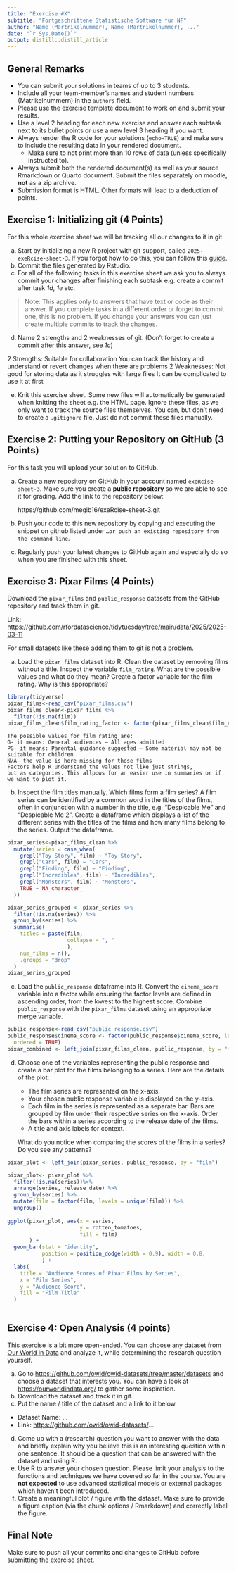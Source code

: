 ```yaml
---
title: "Exercise #X"
subtitle: "Fortgeschrittene Statistische Software für NF"
author: "Name (Martrikelnummer), Name (Martrikelnummer), ..."
date: "`r Sys.Date()`"
output: distill::distill_article
---
```


## General Remarks

-   You can submit your solutions in teams of up to 3 students.
-   Include all your team-member's names and student numbers
    (Matrikelnummern) in the `authors` field.
-   Please use the exercise template document to work on and submit your
    results.
-   Use a level 2 heading for each new exercise and answer each subtask
    next to its bullet points or use a new level 3 heading if you want.
-   Always render the R code for your solutions (`echo=TRUE`) and make
    sure to include the resulting data in your rendered document.
    -   Make sure to not print more than 10 rows of data (unless
        specifically instructed to).
-   Always submit both the rendered document(s) as well as your source
    Rmarkdown or Quarto document. Submit the files separately on moodle,
    **not** as a zip archive.
-   Submission format is HTML. Other formats will lead to a deduction of
    points.

## Exercise 1: Initializing git (4 Points)

For this whole exercise sheet we will be tracking all our changes to it
in git.

a)  Start by initializing a new R project with git support, called
    `2025-exeRcise-sheet-3`. If you forgot how to do this, you can
    follow this
    [guide](https://malikaihle.github.io/Introduction-RStudio-Git-GitHub/rstudio_project.html).
b)  Commit the files generated by Rstudio.
c)  For all of the following tasks in this exercise sheet we ask you to
    always commit your changes after finishing each subtask e.g. create
    a commit after task *1d*, *1e* etc.

> Note: This applies only to answers that have text or code as their
> answer. If you complete tasks in a different order or forget to commit
> one, this is no problem. If you change your answers you can just
> create multiple commits to track the changes.

d)  Name 2 strengths and 2 weaknesses of git. (Don't forget to create a
    commit after this answer, see *1c*) 
    
2 Strengths: 
    Suitable for collaboration 
    You can track the history and understand or revert changes when there are     problems 
2 Weaknesses: 
    Not good for storing data as it struggles with large files 
    It can be complicated to use it at first 
    
e)  Knit this exercise sheet. Some new files will automatically be
    generated when knitting the sheet e.g. the HTML page. Ignore these
    files, as we only want to track the source files themselves. You
    can, but don't need to create a `.gitignore` file. Just do not
    commit these files manually. 

    
## Exercise 2: Putting your Repository on GitHub (3 Points)

For this task you will upload your solution to GitHub.

a)  Create a new repository on GitHub in your account named
    `exeRcise-sheet-3`. Make sure you create a **public repository** so
    we are able to see it for grading. Add the link to the repository
    below: 
    
    https://github.com/megib16/exeRcise-sheet-3.git 
    
b)  Push your code to this new repository by copying and executing the
    snippet on github listed under
    `…or push an existing repository from the command line`.
c)  Regularly push your latest changes to GitHub again and especially do
    so when you are finished with this sheet.

## Exercise 3: Pixar Films (4 Points)

Download the `pixar_films` and `public_response` datasets from the
GitHub repository and track them in git.

Link:
<https://github.com/rfordatascience/tidytuesday/tree/main/data/2025/2025-03-11>

For small datasets like these adding them to git is not a problem.

a)  Load the `pixar_films` dataset into R. Clean the dataset by removing
    films without a title. Inspect the variable `film_rating`. What are
    the possible values and what do they mean? Create a factor variable
    for the film rating. Why is this appropriate? 
```r
library(tidyverse)
pixar_films<-read_csv("pixar_films.csv") 
pixar_films_clean<-pixar_films %>% 
  filter(!is.na(film)) 
pixar_films_clean$film_rating_factor <- factor(pixar_films_clean$film_rating, levels = c("G", "PG", "N/A"))

```
    The possible values for film rating are: 
    G- it means: General audiences – All ages admitted
    PG- it means: Parental guidance suggested – Some material may not be 
    suitable for children  
    N/A- the value is here missing for these films
    Factors help R understand the values not like just strings, 
    but as categories. This allpows for an easier use in summaries or if 
    we want to plot it. 

<!-- -->

b)  Inspect the film titles manually. Which films form a film series? A
    film series can be identified by a common word in the titles of the
    films, often in conjunction with a number in the title,
    e.g. "Despicable Me" and "Despicable Me 2". Create a dataframe which
    displays a list of the different series with the titles of the films
    and how many films belong to the series. Output the dataframe. 
    
```r
pixar_series<-pixar_films_clean %>% 
  mutate(series = case_when(
    grepl("Toy Story", film) ~ "Toy Story",
    grepl("Cars", film) ~ "Cars",
    grepl("Finding", film) ~ "Finding",
    grepl("Incredibles", film) ~ "Incredibles", 
    grepl("Monsters", film) ~ "Monsters",
    TRUE ~ NA_character_
  )) 

pixar_series_grouped <- pixar_series %>%
  filter(!is.na(series)) %>%                  
  group_by(series) %>%
  summarise(
    titles = paste(film, 
                   collapse = ", " 
                   ),      
    num_films = n(),                            
    .groups = "drop"
  ) 
pixar_series_grouped 


```

c)  Load the `public_response` dataframe into R. Convert the
    `cinema_score` variable into a factor while ensuring the factor
    levels are defined in ascending order, from the lowest to the
    highest score. Combine `public_response` with the `pixar_films`
    dataset using an appropriate merge variable. 
    
```r
public_response<-read_csv("public_response.csv") 
public_response$cinema_score <- factor(public_response$cinema_score, levels = c("A-", "A", "A+"),
  ordered = TRUE) 
pixar_combined <- left_join(pixar_films_clean, public_response, by = "film")

```
    

d)  Choose one of the variables representing the public response and
    create a bar plot for the films belonging to a series. Here are the
    details of the plot:

    -   The film series are represented on the x-axis.
    -   Your chosen public response variable is displayed on the y-axis.
    -   Each film in the series is represented as a separate bar. Bars
        are grouped by film under their respective series on the x-axis.
        Order the bars within a series according to the release date of
        the films.
    -   A title and axis labels for context.

    What do you notice when comparing the scores of the films in a
    series? Do you see any patterns? 
    
```r
pixar_plot <- left_join(pixar_series, public_response, by = "film") 

pixar_plot<- pixar_plot %>% 
  filter(!is.na(series))%>%
  arrange(series, release_date) %>%
  group_by(series) %>%
  mutate(film = factor(film, levels = unique(film))) %>%
  ungroup()
 
ggplot(pixar_plot, aes(x = series, 
                       y = rotten_tomatoes, 
                       fill = film) 
       ) +
  geom_bar(stat = "identity", 
           position = position_dodge(width = 0.9), width = 0.8, 
           ) +  
  labs(
    title = "Audience Scores of Pixar Films by Series",
    x = "Film Series",
    y = "Audience Score",
    fill = "Film Title"
  ) 
   
```
    

## Exercise 4: Open Analysis (4 points)

This exercise is a bit more open-ended. You can choose any dataset from
[Our World in Data](https://ourworldindata.org/) and analyze it, while
determining the research question yourself.

a)  Go to <https://github.com/owid/owid-datasets/tree/master/datasets>
    and choose a dataset that interests you. You can have a look at
    <https://ourworldindata.org/> to gather some inspiration.
b)  Download the dataset and track it in git.
c)  Put the name / title of the dataset and a link to it below.

-   Dataset Name: ...
-   Link: <https://github.com/owid/owid-datasets/>...

d)  Come up with a (research) question you want to answer with the data
    and briefly explain why you believe this is an interesting question
    within one sentence. It should be a question that can be answered
    with the dataset and using R.
e)  Use R to answer your chosen question. Please limit your analysis to
    the functions and techniques we have covered so far in the course.
    You are **not expected** to use advanced statistical models or
    external packages which haven't been introduced.
f)  Create a meaningful plot / figure with the dataset. Make sure to
    provide a figure caption (via the chunk options / Rmarkdown) and
    correctly label the figure.

## Final Note

Make sure to push all your commits and changes to GitHub before
submitting the exercise sheet.
